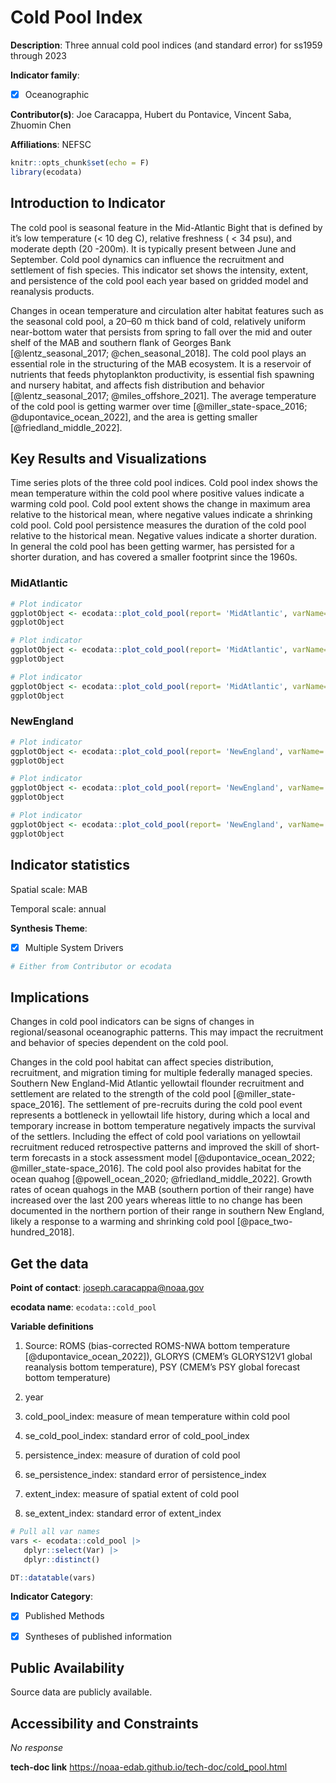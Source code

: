 # Cold Pool Index

**Description**: Three annual cold pool indices (and standard error) for ss1959 through 2023

**Indicator family**: 

- [X] Oceanographic


**Contributor(s)**: Joe Caracappa, Hubert du Pontavice, Vincent Saba, Zhuomin Chen

**Affiliations**: NEFSC

```{r echo=FALSE}
knitr::opts_chunk$set(echo = F)
library(ecodata)
```
## Introduction to Indicator
The cold pool is seasonal feature in the Mid-Atlantic Bight that is defined by it's low temperature (< 10 deg C), relative freshness ( < 34 psu), and moderate depth (20 -200m). It is typically present between June and September. Cold pool dynamics can influence the recruitment and settlement of fish species. This indicator set shows the intensity, extent, and persistence of the cold pool each year based on gridded model and reanalysis products.

Changes in ocean temperature and circulation alter habitat features such as the seasonal cold pool, a 20–60 m thick band of cold, relatively uniform near-bottom water that persists from spring to fall over the mid and outer shelf of the MAB and southern flank of Georges Bank [@lentz_seasonal_2017; @chen_seasonal_2018]. The cold pool plays an essential role in the structuring of the MAB ecosystem. It is a reservoir of nutrients that feeds phytoplankton productivity, is essential fish spawning and nursery habitat, and affects fish distribution and behavior [@lentz_seasonal_2017; @miles_offshore_2021]. The average temperature of the cold pool is getting warmer over time [@miller_state-space_2016; @dupontavice_ocean_2022], and the area is getting smaller [@friedland_middle_2022].

## Key Results and Visualizations
Time series plots of the three cold pool indices. Cold pool index shows the mean temperature within the cold pool where positive values indicate a warming cold pool. Cold pool extent shows the change in maximum area relative to the historical mean, where negative values indicate a shrinking cold pool. Cold pool persistence measures the duration of the cold pool relative to the historical mean. Negative values indicate a shorter duration. In general the cold pool has been getting warmer, has persisted for a shorter duration, and has covered a smaller footprint since the 1960s.

### MidAtlantic

```{r plot_cold_poolMidAtlanticcold_pool}
# Plot indicator
ggplotObject <- ecodata::plot_cold_pool(report= 'MidAtlantic', varName= 'cold_pool')
ggplotObject
```

```{r plot_cold_poolMidAtlanticpersistence}
# Plot indicator
ggplotObject <- ecodata::plot_cold_pool(report= 'MidAtlantic', varName= 'persistence')
ggplotObject
```

```{r plot_cold_poolMidAtlanticextent}
# Plot indicator
ggplotObject <- ecodata::plot_cold_pool(report= 'MidAtlantic', varName= 'extent')
ggplotObject
```

### NewEngland

```{r plot_cold_poolNewEnglandcold_pool}
# Plot indicator
ggplotObject <- ecodata::plot_cold_pool(report= 'NewEngland', varName= 'cold_pool')
ggplotObject
```

```{r plot_cold_poolNewEnglandpersistence}
# Plot indicator
ggplotObject <- ecodata::plot_cold_pool(report= 'NewEngland', varName= 'persistence')
ggplotObject
```

```{r plot_cold_poolNewEnglandextent}
# Plot indicator
ggplotObject <- ecodata::plot_cold_pool(report= 'NewEngland', varName= 'extent')
ggplotObject
```


## Indicator statistics 
Spatial scale: MAB

Temporal scale: annual

**Synthesis Theme**:

- [X] Multiple System Drivers


```{r autostats_cold_pool}
# Either from Contributor or ecodata
```

## Implications
Changes in cold pool indicators can be signs of changes in regional/seasonal oceanographic patterns. This may impact the recruitment and behavior of species dependent on the cold pool.

Changes in the cold pool habitat can affect species distribution, recruitment, and migration timing for multiple federally managed species. Southern New England-Mid Atlantic yellowtail flounder recruitment and settlement are related to the strength of the cold pool [@miller_state-space_2016]. The settlement of pre-recruits during the cold pool event represents a bottleneck in yellowtail life history, during which a local and temporary increase in bottom temperature negatively impacts the survival of the settlers. Including the effect of cold pool variations on yellowtail recruitment reduced retrospective patterns and improved the skill of short-term forecasts in a stock assessment model [@dupontavice_ocean_2022; @miller_state-space_2016]. The cold pool also provides habitat for the ocean quahog [@powell_ocean_2020; @friedland_middle_2022]. Growth rates of ocean quahogs in the MAB (southern portion of their range) have increased over the last 200 years whereas little to no change has been documented in the northern portion of their range in southern New England, likely a response to a warming and shrinking cold pool [@pace_two-hundred_2018].

## Get the data

**Point of contact**: [joseph.caracappa@noaa.gov](mailto:joseph.caracappa@noaa.gov){.email}

**ecodata name**: `ecodata::cold_pool`

**Variable definitions**

1) Source: ROMS (bias-corrected ROMS-NWA bottom temperature [@dupontavice_ocean_2022]), GLORYS (CMEM’s GLORYS12V1 global reanalysis bottom temperature), PSY (CMEM’s PSY global forecast bottom temperature) 
2) year 3) cold_pool_index: measure of mean temperature within cold pool 
4) se_cold_pool_index: standard error of cold_pool_index 5) persistence_index: measure of duration of cold pool 
6) se_persistence_index: standard error of persistence_index 7) extent_index: measure of spatial extent of cold pool 
8) se_extent_index: standard error of extent_index

```{r vars_cold_pool}
# Pull all var names
vars <- ecodata::cold_pool |>
   dplyr::select(Var) |>
   dplyr::distinct()

DT::datatable(vars)
```
**Indicator Category**:

- [X] Published Methods
- [X] Syntheses of published information


## Public Availability

Source data are publicly available.

## Accessibility and Constraints

_No response_

**tech-doc link**
<https://noaa-edab.github.io/tech-doc/cold_pool.html>

